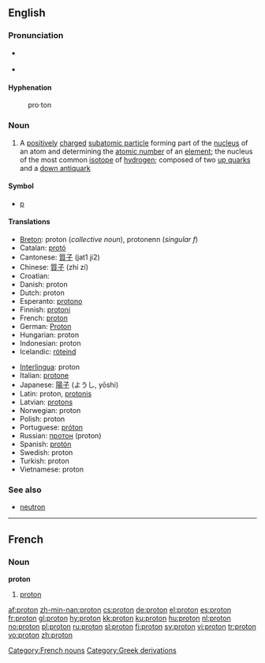 {{wikipedia}}
==English==

===Pronunciation===
*{{italbrac|[[RP]]}} {{IPA|/ˈprəʊ.tɒn/}}
*{{italbrac|US}} {{IPA|/ˈproʊ.tɑːn/}}

====Hyphenation====
{{rfc-header|Hyphenation}}
:pro&middot;ton

===Noun===
{{en-noun}}

# {{particles}} A [[positively]] [[charge]]d [[subatomic particle]] forming part of the [[nucleus]] of an atom and determining the [[atomic number]] of an [[element]]; the nucleus of the most common [[isotope]] of [[hydrogen]]; composed of two [[up quark]]s and a [[down antiquark]]

====Symbol====
*[[p]]

====Translations====
{{trans-top|positively charged nucleon}}
*[[Breton]]: proton (''collective noun''), protonenn (''singular f'')
*Catalan: [[protó]]
*Cantonese: [[質子]] (jat1 ji2)
*Chinese: [[質子]] (zhí zí)
*Croatian: {{t|hr|proton|m}}
*Danish: proton
*Dutch: proton {{n}}
*Esperanto: [[protono]]
*Finnish: [[protoni#Finnish|protoni]]
*French: [[#French|proton]] {{m}}
*German: [[Proton]] {{n}}
*Hungarian: proton
*Indonesian: proton
*Icelandic: [[róteind]] {{f}}
{{trans-mid}}
*[[Interlingua]]: proton
*Italian: [[protone]]
*Japanese: [[陽子]] (ようし, yōshi)
*Latin: proton, [[protonis]]
*Latvian: [[protons]] {{m}}
*Norwegian: proton
*Polish: proton {{m}}
*Portuguese: [[próton]] {{m}}
*Russian: [[протон]] (proton)
*Spanish: [[protón]]
*Swedish: proton {{c}}
*Turkish: proton
*Vietnamese: proton
{{trans-bottom}}

===See also===
*[[neutron]]

----

==French==

===Noun===
'''proton''' {{m}}

# [[#English|proton]]

[[Category:French nouns]]
[[Category:Greek derivations]]

[[af:proton]]
[[zh-min-nan:proton]]
[[cs:proton]]
[[de:proton]]
[[el:proton]]
[[es:proton]]
[[fr:proton]]
[[gl:proton]]
[[hy:proton]]
[[kk:proton]]
[[ku:proton]]
[[hu:proton]]
[[nl:proton]]
[[no:proton]]
[[pl:proton]]
[[ru:proton]]
[[sl:proton]]
[[fi:proton]]
[[sv:proton]]
[[vi:proton]]
[[tr:proton]]
[[vo:proton]]
[[zh:proton]]